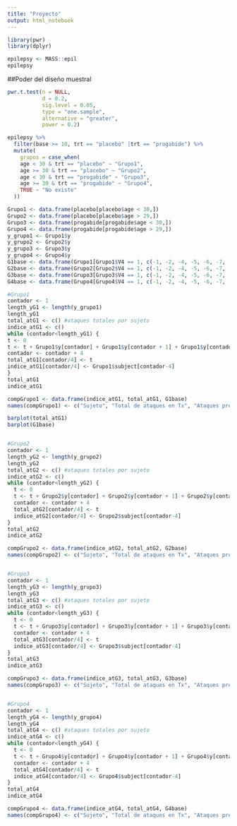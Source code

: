 ```yaml
---
title: "Proyecto"
output: html_notebook
---
```


```r
library(pwr)
library(dplyr)
```

```r
epilepsy <- MASS::epil
epilepsy
```

##Poder del diseño muestral
```r
pwr.t.test(n = NULL,
           d = 0.2,
           sig.level = 0.05,
           type = "one.sample",
           alternative = "greater",
           power = 0.2)
```

```r
epilepsy %>% 
  filter(base >= 10, trt == "placebo" |trt == "progabide") %>% 
  mutate(
    grupos = case_when(
    age < 30 & trt == "placebo" ~ "Grupo1",
    age >= 30 & trt == "placebo" ~ "Grupo2",
    age < 30 & trt == "progabide" ~ "Grupo3",
    age >= 30 & trt == "progabide" ~ "Grupo4", 
    TRUE ~ "No existe"
  ))
```

```r
Grupo1 <- data.frame(placebo[placebo$age < 30,])
Grupo2 <- data.frame(placebo[placebo$age > 29,])
Grupo3 <- data.frame(progabide[progabide$age < 30,])
Grupo4 <- data.frame(progabide[progabide$age > 29,])
y_grupo1 <- Grupo1$y
y_grupo2 <- Grupo2$y
y_grupo3 <- Grupo3$y
y_grupo4 <- Grupo4$y
G1base <- data.frame(Grupo1[Grupo1$V4 == 1, c(-1, -2, -4, -5, -6, -7, -8, -9)])
G2base <- data.frame(Grupo2[Grupo2$V4 == 1, c(-1, -2, -4, -5, -6, -7, -8, -9)])
G3base <- data.frame(Grupo3[Grupo3$V4 == 1, c(-1, -2, -4, -5, -6, -7, -8, -9)])
G4base <- data.frame(Grupo4[Grupo4$V4 == 1, c(-1, -2, -4, -5, -6, -7, -8, -9)])

#Grupo1
contador <- 1
length_yG1 <- length(y_grupo1)
length_yG1
total_atG1 <- c() #ataques totales por sujeto
indice_atG1 <- c()
while (contador<length_yG1) {
t <- 0
t <- t + Grupo1$y[contador] + Grupo1$y[contador + 1] + Grupo1$y[contador + 2] + Grupo1$y[contador + 3]
contador <- contador + 4   
total_atG1[contador/4] <- t
indice_atG1[contador/4] <- Grupo1$subject[contador-4]
}
total_atG1
indice_atG1

compGrupo1 <- data.frame(indice_atG1, total_atG1, G1base)
names(compGrupo1) <- c("Sujeto", "Total de ataques en Tx", "Ataques previos")

barplot(total_atG1)
barplot(G1base)


#Grupo2
contador <- 1
length_yG2 <- length(y_grupo2)
length_yG2
total_atG2 <- c() #ataques totales por sujeto
indice_atG2 <- c()
while (contador<length_yG2) {
  t <- 0
  t <- t + Grupo2$y[contador] + Grupo2$y[contador + 1] + Grupo2$y[contador + 2] + Grupo2$y[contador + 3]
  contador <- contador + 4   
  total_atG2[contador/4] <- t
  indice_atG2[contador/4] <- Grupo2$subject[contador-4]
}
total_atG2
indice_atG2

compGrupo2 <- data.frame(indice_atG2, total_atG2, G2base)
names(compGrupo2) <- c("Sujeto", "Total de ataques en Tx", "Ataques previos")


#Grupo3
contador <- 1
length_yG3 <- length(y_grupo3)
length_yG3
total_atG3 <- c() #ataques totales por sujeto
indice_atG3 <- c()
while (contador<length_yG3) {
  t <- 0
  t <- t + Grupo3$y[contador] + Grupo3$y[contador + 1] + Grupo3$y[contador + 2] + Grupo3$y[contador + 3]
  contador <- contador + 4   
  total_atG3[contador/4] <- t
  indice_atG3[contador/4] <- Grupo3$subject[contador-4]
}
total_atG3
indice_atG3

compGrupo3 <- data.frame(indice_atG3, total_atG3, G3base)
names(compGrupo3) <- c("Sujeto", "Total de ataques en Tx", "Ataques previos")


#Grupo4
contador <- 1
length_yG4 <- length(y_grupo4)
length_yG4
total_atG4 <- c() #ataques totales por sujeto
indice_atG4 <- c()
while (contador<length_yG4) {
  t <- 0
  t <- t + Grupo4$y[contador] + Grupo4$y[contador + 1] + Grupo4$y[contador + 2] + Grupo4$y[contador + 3]
  contador <- contador + 4   
  total_atG4[contador/4] <- t
  indice_atG4[contador/4] <- Grupo4$subject[contador-4]
}
total_atG4
indice_atG4

compGrupo4 <- data.frame(indice_atG4, total_atG4, G4base)
names(compGrupo4) <- c("Sujeto", "Total de ataques en Tx", "Ataques previos")



```

